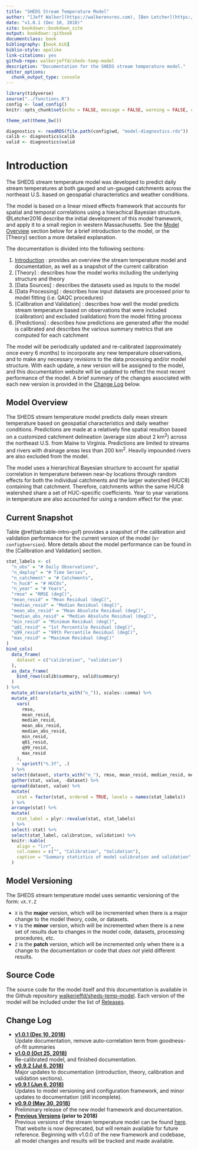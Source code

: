 ```yaml
--- 
title: "SHEDS Stream Temperature Model"
author: "[Jeff Walker](https://walkerenvres.com), [Ben Letcher](https://www.lsc.usgs.gov/?q=cafb-ben-letcher), and [Dan Hocking](https://hockinglab.weebly.com/)"
date: "v1.0.1 (Dec 10, 2018)"
site: bookdown::bookdown_site
output: bookdown::gitbook
documentclass: book
bibliography: [book.bib]
biblio-style: apalike
link-citations: yes
github-repo: walkerjeffd/sheds-temp-model
description: "Documentation for the SHEDS stream temperature model."
editor_options: 
  chunk_output_type: console
---
```


```r
library(tidyverse)
source("../functions.R")
config <- load_config()
knitr::opts_chunk$set(echo = FALSE, message = FALSE, warning = FALSE, comment = NA)

theme_set(theme_bw())

diagnostics <- readRDS(file.path(config$wd, "model-diagnostics.rds"))
calib <- diagnostics$calib
valid <- diagnostics$valid
```

# Introduction {#intro}

The SHEDS stream temperature model was developed to predict daily stream temperatures at both gauged and un-gauged catchments across the northeast U.S. based on geospatial characteristics and weather conditions.

The model is based on a linear mixed effects framework that accounts for spatial and temporal correlations using a hierachical Bayesian structure. @Letcher2016 describe the initial development of this model framework, and apply it to a small region in western Massachusetts. See the [Model Overview] section below for a brief introduction to the model, or the [Theory] section a more detailed explanation.

The documentation is divided into the following sections:

1. [Introduction] : provides an overview the stream temperature model and documentation, as well as a snapshot of the current calibration
1. [Theory] : describes how the model works including the underlying structure and theory
1. [Data Sources] : describes the datasets used as inputs to the model
1. [Data Processing] : describes how input datasets are processed prior to model fitting (i.e. QAQC procedures) 
1. [Calibration and Validation] : describes how well the model predicts stream temperature based on observations that were included (calibration) and excluded (validation) from the model fitting process
1. [Predictions] : describes how predictions are generated after the model is calibrated and describes the various summary metrics that are computed for each catchment

The model will be periodically updated and re-calibrated (approximately once every 6 months) to incorporate any new temperature observations, and to make any necessary revisions to the data processing and/or model structure. With each update, a new version will be assigned to the model, and this documentation website will be updated to reflect the most recent performance of the model. A brief summary of the changes associated with each new version is provided in the [Change Log](#change-log) below.

## Model Overview

The SHEDS stream temperature model predicts daily mean stream temperature based on geospatial characteristics and daily weather conditions. Predictions are made at a relatively fine spatial resultion based on a customized catchment delineation (average size about 2 km^2^) across the northeast U.S. from Maine to Virginia. Predictions are limited to streams and rivers with drainage areas less than 200 km^2^. Heavily impounded rivers are also excluded from the model.

The model uses a hierarchical Bayesian structure to account for spatial correlation in temperature between near-by locations through random effects for both the individual catchments and the larger watershed (HUC8) containing that catchment. Therefore, catchments within the same HUC8 watershed share a set of HUC-specific coefficients. Year to year variations in temperature are also accounted for using a random effect for the year.

## Current Snapshot

Table \@ref(tab:table-intro-gof) provides a snapshot of the calibration and validation performance for the current version of the model (v`r config$version`). More details about the model performance can be found in the [Calibration and Validation] section.

```r
stat_labels <- c(
  "n_obs" = "# Daily Observations",
  "n_deploy" = "# Time Series",
  "n_catchment" = "# Catchments",
  "n_huc8" = "# HUC8s",
  "n_year" = "# Years",
  "rmse" = "RMSE (degC)",
  "mean_resid" = "Mean Residual (degC)",
  "median_resid" = "Median Residual (degC)",
  "mean_abs_resid" = "Mean Absolute Residual (degC)",
  "median_abs_resid" = "Median Absolute Residual (degC)",
  "min_resid" = "Minimum Residual (degC)",
  "q01_resid" = "1st Percentile Residual (degC)",
  "q99_resid" = "99th Percentile Residual (degC)",
  "max_resid" = "Maximum Residual (degC)"
)
bind_cols(
  data_frame(
    dataset = c("calibration", "validation")
  ),
  as_data_frame(
    bind_rows(calib$summary, valid$summary)
  )
) %>%
  mutate_at(vars(starts_with("n_")), scales::comma) %>% 
  mutate_at(
    vars(
      rmse,
      mean_resid,
      median_resid,
      mean_abs_resid,
      median_abs_resid,
      min_resid,
      q01_resid,
      q99_resid,
      max_resid
    ),
    ~ sprintf("%.3f", .)
  ) %>% 
  select(dataset, starts_with("n_"), rmse, mean_resid, median_resid, mean_abs_resid, median_abs_resid, min_resid, q01_resid, q99_resid, max_resid) %>% 
  gather(stat, value, -dataset) %>% 
  spread(dataset, value) %>% 
  mutate(
    stat = factor(stat, ordered = TRUE, levels = names(stat_labels))
  ) %>% 
  arrange(stat) %>% 
  mutate(
    stat_label = plyr::revalue(stat, stat_labels)
  ) %>% 
  select(-stat) %>% 
  select(stat_label, calibration, validation) %>% 
  knitr::kable(
    align = "lrr", 
    col.names = c("", "Calibration", "Validation"),
    caption = "Summary statistics of model calibration and validation"
  )
```

## Model Versioning

The SHEDS stream temperature model uses semantic versioning of the form: `vX.Y.Z`

- `X` is the **major** version, which will be incremented when there is a major change to the model theory, code, or datasets.
- `Y` is the **minor** version, which will be incremented when there is a new set of results due to changes in the model code, datasets, processing procedures, etc.
- `Z` is the **patch** version, which will be incremented only when there is a change to the documentation or code that *does not* yield different results.

## Source Code

The source code for the model itself and this documentation is available in the Github repository [walkerjeffd/sheds-temp-model](https://github.com/walkerjeffd/sheds-temp-model). Each version of the model will be included under the list of  [Releases](https://github.com/walkerjeffd/sheds-temp-model/releases).

## Change Log {#change-log}

- **[v1.0.1 (Dec 10, 2018)](http://ecosheds.org/models/stream-temperature/v1.0.1/)**  
Update documentation, remove auto-correlation term from goodness-of-fit summaries
- **[v1.0.0 (Oct 25, 2018)](http://ecosheds.org/models/stream-temperature/v1.0.0/)**  
Re-calibrated model, and finished documentation.
- **[v0.9.2 (Jul 6, 2018)](http://ecosheds.org/models/stream-temperature/v0.9.2/)**  
Major updates to documentation (introduction, theory, calibration and validation sections).
- **[v0.9.1 (Jun 6, 2018)](http://ecosheds.org/models/stream-temperature/v0.9.1/)**  
Updates to model versioning and configuration framework, and minor updates to documentation (still incomplete).
- **[v0.9.0 (May 30, 2018)](http://ecosheds.org/models/stream-temperature/v0.9.0/)**  
Preliminary release of the new model framework and documentation.
- **[Previous Versions](http://conte-ecology.github.io/conteStreamTemperature_northeast/) (prior to 2018)**  
Previous versions of the stream temperature model can be found [here](http://conte-ecology.github.io/conteStreamTemperature_northeast/). That website is now deprecated, but will remain available for future reference. Beginning with v1.0.0 of the new framework and codebase, all model changes and results will be tracked and made available.

